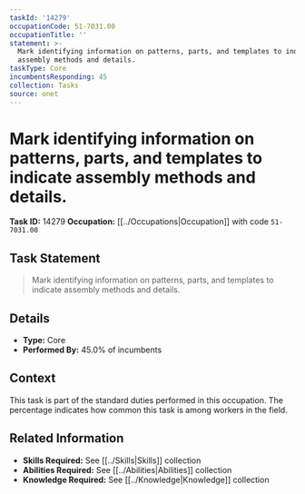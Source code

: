 ```yaml
---
taskId: '14279'
occupationCode: 51-7031.00
occupationTitle: ''
statement: >-
  Mark identifying information on patterns, parts, and templates to indicate
  assembly methods and details.
taskType: Core
incumbentsResponding: 45
collection: Tasks
source: onet
---
```

# Mark identifying information on patterns, parts, and templates to indicate assembly methods and details.

**Task ID:** 14279
**Occupation:** [[../Occupations|Occupation]] with code `51-7031.00`

## Task Statement

> Mark identifying information on patterns, parts, and templates to indicate assembly methods and details.

## Details

- **Type:** Core
- **Performed By:** 45.0% of incumbents

## Context

This task is part of the standard duties performed in this occupation. The percentage indicates how common this task is among workers in the field.

## Related Information

- **Skills Required:** See [[../Skills|Skills]] collection
- **Abilities Required:** See [[../Abilities|Abilities]] collection
- **Knowledge Required:** See [[../Knowledge|Knowledge]] collection
